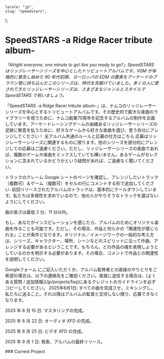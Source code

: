     locale: "jp",
    slug: "speedstars",
};

# SpeedSTARS -a Ridge Racer tribute album-

_「Alright everyone, one minute to go! Are you ready to go?」SpeedSTARS はリッジレーサーシリーズを中心としたトリビュートアルバムです。VGM が本格的に普及し始めた 90 年代初頭、ヨーロッパの EDM の要素をアーケードのブラウン管に持ち込んだこのシリーズは、時代を先駆けていました。多くの人に愛されてきたリッジレーサーシリーズは、さまざまなジャンルとスタイルで SpeedSTARS で祝いましょう。_

<WrappableParagraph title="紹介">
    「SpeedSTARS -a Ridge Racer tribute
    album-」は、ナムコのリッジレーサーシリーズを中心とするトリビュートアルバムです。その歴史的で膨大な楽曲のライブラリーを祝うために、ナムコ創業70周年を記念するアルバムの制作を企画しています。アーケードレーシングゲームの由緒あるリッジレーサーシリーズの足跡に敬意を払うために、好きなゲームから好きな楽曲を選び、思う存分にアレンジしてください！
</WrappableParagraph>

<WrappableParagraph title="COUNTERFEST RECORDS固有の一般的なルール">
    <CtaButton link="/projects/faq" icon="book">
        <span>全アルバム共通のルールと応募の仕方はこちら</span>
    </CtaButton>
</WrappableParagraph>

<WrappableParagraph title="作曲に関するルール">
応募はリッジレーサーシリーズに関連するものに限ります。他のシリーズを部分的にアレンジしての応募はご遠慮ください。ただし、リッジレーサーシリーズの楽曲であれば、複数のゲームや楽曲をミックスしていても構いません。あるゲームがセレクションに含まれているかどうかという疑問があれば、ご遠慮なく聞いてください。

トラックのクレーム Google シートのページを確認し、アレンジしたいトラック（複数可）＆ゲーム（複数可）をセルの行にコメントする形で追加してください. 前回リリースされたアルバムのトラックは、基本的にクールダウンしています。私たちは多様性を求めているので、他の人がやりそうなトラックを選ばないようにしてください。

曲の長さは最低 2 分、11 分以内。

もし、あなたがインスピレーションを感じたら、アルバムのためにオリジナル楽曲を作ることも可能です。ただし、その場合、作品と何らかの「関連性が感じられる」ことが条件となります。オリジナル／イメージワークの一般的な考え方は、シリーズ、キャラクター、場所、シーンなどのスピリットに沿って作曲、アレンジする必要があるということです。もちろん、どの作品の魂を表現しようとしているのかを明示する必要があります。その場合、コメントで作品との関連性を説明してください。

</WrappableParagraph>

<WrappableParagraph title="応募について">
    <CtaButton link="https://forms.gle/UBEAi14xdqUcEswY9" icon="envelope">
        <span>Googleフォーム</span>
    </CtaButton>
    にご記入いただくか、アルバム監修者との直接のやりとりをご希望の場合は、以下の連絡先をご確認ください。直接に送信する場合は、[よくある質問
    / 追加情報](/jp/projects/faq)にあるクレジットのガイドラインを必ずコピーしてください。
</WrappableParagraph>

<WrappableParagraph title="締切">
2025年8月1日: すべての曲を完成させ、ミキシングし、私たちに送ること。それ以降はアルバムの監督と交渉しない限り、応募できなくなります。

2025 年 8 月 15 日: マスタリングの完成。

2025 年 8 月 22 日: オーディオ XFD の完成。

2025 年 8 月 25 日: ビデオ XFD の完成。

2025 年 9 月 1 日: 発表、アルバムの最終リリース。

</WrappableParagraph>

<WrappableParagraph title="Releases Information">
### Current Project
<ProjectInformation slug="speedstars"/>
</WrappableParagraph>